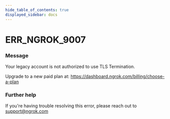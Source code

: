 ```yaml
---
hide_table_of_contents: true
displayed_sidebar: docs
---
```



# ERR_NGROK_9007

### Message

Your legacy account is not authorized to use TLS Termination.

Upgrade to a new paid plan at: https://dashboard.ngrok.com/billing/choose-a-plan

<ErrorDetails error="err_ngrok_9007" />

### Further help

If you're having trouble resolving this error, please reach out to [support@ngrok.com](mailto:support@ngrok.com?subject=Help%20with%20ERR_NGROK_9007)
